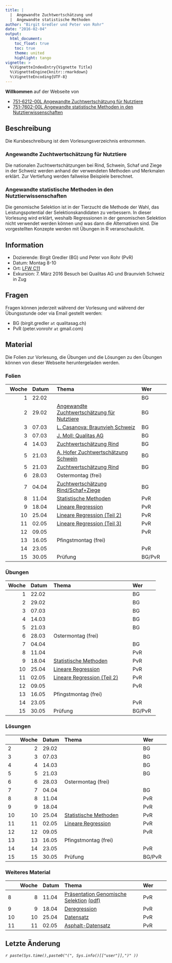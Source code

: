 ```yaml
---
title: |
  |  Angewandte Zuchtwertschätzung und 
  |  Angewandte statistische Methoden
author: "Birgit Gredler und Peter von Rohr"
date: "2016-02-04"
output: 
  html_document:
    toc_float: true
    toc: true
    theme: united
    highlight: tango
vignette: >
  %\VignetteIndexEntry{Vignette Title}
  %\VignetteEngine{knitr::rmarkdown}
  %\VignetteEncoding{UTF-8}
---
```


__Willkommen__ auf der Webseite von

- [751-6212-00L Angewandte Zuchtwertschätzung für Nutztiere](https://www.lehrbetrieb.ethz.ch/edoz/kommLerneinheitPre.do?i=0)
- [751-7602-00L	Angewandte statistische Methoden in den Nutztierwissenschaften](https://www.lehrbetrieb.ethz.ch/edoz/kommLehrveranstaltungPre.do?i=1&j=0)

## Beschreibung
Die Kursbeschreibung ist dem Vorlesungsverzeichnis entnommen.

### Angewandte Zuchtwertschätzung für Nutztiere
Die nationalen Zuchtwertschätzungen bei Rind, Schwein, Schaf und Ziege in der Schweiz werden anhand der verwendeten Methoden und Merkmalen erklärt. Zur Vertiefung werden fallweise Beispiele berechnet.

### Angewandte statistische Methoden in den Nutztierwissenschaften
Die genomische Selektion ist in der Tierzucht die Methode der Wahl, das Leistungspotential der Selektionskandidaten zu verbessern. In dieser Vorlesung wird erklärt, weshalb Regressionen in der genomischen Selektion nicht verwendet werden können und was dann die Alternativen sind. Die vorgestellten Konzepte werden mit Übungen in R veranschaulicht.

## Information
- Dozierende: Birgit Gredler (BG) und Peter von Rohr (PvR)
- Datum: Montag 8-10
- Ort: [LFW C11](http://www.mapsearch.ethz.ch/map/map.do?gebaeudeMap=LFW&lang=en)
- Exkursion: 7. März 2016 Besuch bei Qualitas AG und Braunvieh Schweiz in Zug

## Fragen
Fragen können jederzeit während der Vorlesung und während der Übungsstunde oder via Email gestellt werden: 

- BG (birgit.gredler `at` qualitasag.ch)
- PvR (peter.vonrohr `at` gmail.com)

## Material
Die Folien zur Vorlesung, die Übungen und die Lösungen zu den Übungen können von dieser Webseite heruntergeladen werden. 


### Folien

| Woche|Datum |Thema                |Wer    |
|-----:|:-----|:--------------------|:------|
|     1|22.02 |                     |BG     |
|     2|29.02 | [Angewandte Zuchtwertschätzung für Nutztiere](http://charlotte-ngs.github.io/GELASM/w2/Slides_20160222_Upload.pdf)                    |BG     |
|     3|07.03 |[L. Casanova: Braunvieh Schweiz](http://charlotte-ngs.github.io/GELASM/w3/Vortrag_BraunviehSchweizETHZ_StudentenMärz2016.pdf)                     |BG     |
|     3|07.03 |[J. Moll: Qualitas AG](http://charlotte-ngs.github.io/GELASM/w3/ETHZ_20160307.pptx.pdf)                     |BG     |
|     4|14.03 |[Zuchtwertschätzung Rind](http://charlotte-ngs.github.io/GELASM/w4/Slides_20160314.pptx.pdf)                     |BG     |
|     5|21.03 |[A. Hofer Zuchtwertschätzung Schwein](http://charlotte-ngs.github.io/GELASM/w5/ZuchtwertschätzungVorlesungETHZürich.pdf)                     |BG     |
|     5|21.03 |[Zuchtwertschätzung Rind](http://charlotte-ngs.github.io/GELASM/w5/Slides_20160321.pdf)                     |BG     |
|     6|28.03 |Ostermontag (frei)   |       |
|     7|04.04 |[Zuchtwertschätzung Rind/Schaf+Ziege](http://charlotte-ngs.github.io/GELASM/w7/Slides_20160404.pdf)                     |BG     |
|     8|11.04 | [Statistische Methoden](http://charlotte-ngs.github.io/GELASM/w8/asmas_w8_v1.pdf)  |PvR    |
|     9|18.04 | [Lineare Regression](http://charlotte-ngs.github.io/GELASM/w9/asmas_w9_v2.pdf)  |PvR    |
|    10|25.04 | [Lineare Regression (Teil 2)](http://charlotte-ngs.github.io/GELASM/w10/asmas_w10_v3.pdf) |PvR    |
|    11|02.05 | [Lineare Regression (Teil 3)](http://charlotte-ngs.github.io/GELASM/w11/asmas_w11_v4.pdf) |PvR    |
|    12|09.05 |                     |PvR    |
|    13|16.05 |Pfingstmontag (frei) |       |
|    14|23.05 |                     |PvR    |
|    15|30.05 |Prüfung             |BG/PvR |


### Übungen

| Woche|Datum |Thema                |Wer    |
|-----:|:-----|:--------------------|:------|
|     1|22.02 |                     |BG     |
|     2|29.02 |                     |BG     |
|     3|07.03 |                     |BG     |
|     4|14.03 |                     |BG     |
|     5|21.03 |                     |BG     |
|     6|28.03 |Ostermontag (frei)   |       |
|     7|04.04 |                     |BG     |
|     8|11.04 |                     |PvR    |
|     9|18.04 | [Statistische Methoden](http://charlotte-ngs.github.io/GELASM/w9/asmas_w9_u1.pdf) |PvR    |
|    10|25.04 | [Lineare Regression](http://charlotte-ngs.github.io/GELASM/w10/asmas_w10_u2.pdf)  |PvR    |
|    11|02.05 | [Lineare Regression (Teil 2)](http://charlotte-ngs.github.io/GELASM/w11/asmas_w11_u3.pdf) |PvR    |
|    12|09.05 |                     |PvR    |
|    13|16.05 |Pfingstmontag (frei) |       |
|    14|23.05 |                     |PvR    |
|    15|30.05 |Prüfung             |BG/PvR |


### Lösungen

|   | Woche|Datum |Thema                |Wer    |
|:--|-----:|:-----|:--------------------|:------|
|2  |     2|29.02 |                     |BG     |
|3  |     3|07.03 |                     |BG     |
|4  |     4|14.03 |                     |BG     |
|5  |     5|21.03 |                     |BG     |
|6  |     6|28.03 |Ostermontag (frei)   |       |
|7  |     7|04.04 |                     |BG     |
|8  |     8|11.04 |                     |PvR    |
|9  |     9|18.04 |                     |PvR    |
|10 |    10|25.04 | [Statistische Methoden](http://charlotte-ngs.github.io/GELASM/w9/asmas_w9_l1.pdf) |PvR    |
|11 |    11|02.05 | [Lineare Regression](http://charlotte-ngs.github.io/GELASM/w10/asmas_w10_l2.pdf) |PvR    |
|12 |    12|09.05 |                     |PvR    |
|13 |    13|16.05 |Pfingstmontag (frei) |       |
|14 |    14|23.05 |                     |PvR    |
|15 |    15|30.05 |Prüfung             |BG/PvR |


### Weiteres Material

|   | Woche|Datum |Thema                |Wer    |
|:--|-----:|:-----|:--------------------|:------|
|8  |     8|11.04 |[Präsentation Genomische Selektion](http://www.holstein.ch/medias/pdf/actualite/ad_2016_conf__rence_jacques_chesnais_-_d.ppt)  [(pdf)](http://charlotte-ngs.github.io/GELASM/w8/ad_2016_conf__rence_jacques_chesnais_-_d.pdf) |PvR    |
|9  |     9|18.04 |[Deregression](http://charlotte-ngs.github.io/GELASM/w9/DeRegressEbvSummaryGTF2009.pdf) |PvR    |
|10 |    10|25.04 |[Datensatz](http://charlotte-ngs.github.io/GELASM/w10/geno_sel_step1.csv) |PvR    |
|11 |    11|02.05 |[Asphalt-Datensatz](http://charlotte-ngs.github.io/GELASM/w11/asphalt.dat) |PvR    |

      
## Letzte Änderung
_`r paste(Sys.time(),paste0("(", Sys.info()[["user"]],")" ))`_
